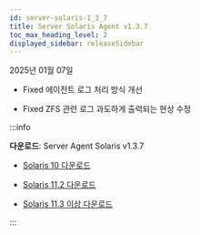 ```yaml
---
id: server-solaris-1_3_7
title: Server Solaris Agent v1.3.7
toc_max_heading_level: 2
displayed_sidebar: releaseSidebar
---
```


2025년 01월 07일 

- <Status priority='0'>Fixed</Status> 에이전트 로그 처리 방식 개선 

- <Status priority='0'>Fixed</Status> ZFS 관련 로그 과도하게 출력되는 현상 수정

:::info 

**다운로드**: Server Agent Solaris v1.3.7

- [Solaris 10 다운로드](https://repo.whatap.io/sunos/10/whatap-infra.1.3.7.SPARC.pkg.tar.gz)

- [Solaris 11.2 다운로드](https://repo.whatap.io/sunos/11.2/whatap-infra.1.3.7.SPARC.pkg.tar.gz)

- [Solaris 11.3 이상 다운로드](https://repo.whatap.io/sunos/11/whatap-infra.1.3.7.SPARC.pkg.tar.gz)

:::